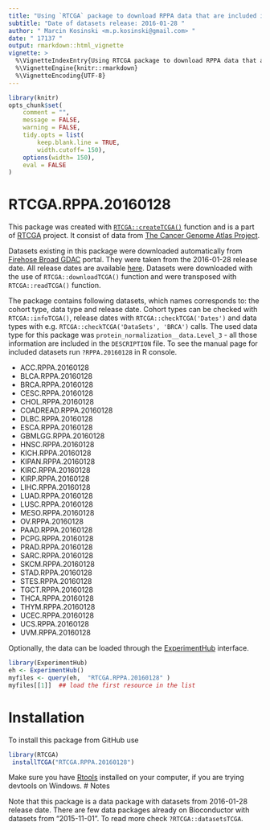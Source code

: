 ```yaml
---
title: "Using `RTCGA` package to download RPPA data that are included in RTCGA.RPPA.20160128 package" 
subtitle: "Date of datasets release: 2016-01-28 "
author: " Marcin Kosinski <m.p.kosinski@gmail.com> "
date: " 17137 "
output: rmarkdown::html_vignette 
vignette: > 
  %\VignetteIndexEntry{Using RTCGA package to download RPPA data that are included in RTCGA.RPPA.20160128 package"}
  %\VignetteEngine{knitr::rmarkdown}
  %\VignetteEncoding{UTF-8}
---
```



```r
library(knitr)
opts_chunk$set(
	comment = "",
	message = FALSE,
	warning = FALSE,
	tidy.opts = list(
		keep.blank.line = TRUE,
		width.cutoff= 150),
	options(width= 150),
	eval = FALSE
)
```
# RTCGA.RPPA.20160128 

This package was created with [`RTCGA::createTCGA()`](http://rtcga.github.io/RTCGA/staticdocs/createTCGA.html) function and is a part of [RTCGA](http://rtcga.github.io/RTCGA/) project. It consist of
data from [The Cancer Genome Atlas Project](https://cancergenome.nih.gov/abouttcga). 

Datasets existing in this package were downloaded automatically from [Firehose Broad GDAC](http://gdac.broadinstitute.org/) portal. They were taken
from the 2016-01-28 release date. All release dates are available [here](http://gdac.broadinstitute.org/runs/). Datasets were downloaded with the use of `RTCGA::downloadTCGA()` function and were transposed with `RTCGA::readTCGA()` function.

The package contains following datasets, which names corresponds to: the cohort type, data type and release date. Cohort types can be checked
with `RTCGA::infoTCGA()`, release dates with `RTCGA::checkTCGA('Dates')` and data types with e.g. `RTCGA::checkTCGA('DataSets', 'BRCA')` calls. 
The used data type for this package was ` protein_normalization__data.Level_3 ` - all those information are included in the `DESCRIPTION` file. To see
the manual page for included datasets run  `?RPPA.20160128` in R console. 

-  ACC.RPPA.20160128 
-  BLCA.RPPA.20160128 
-  BRCA.RPPA.20160128 
-  CESC.RPPA.20160128 
-  CHOL.RPPA.20160128 
-  COADREAD.RPPA.20160128 
-  DLBC.RPPA.20160128 
-  ESCA.RPPA.20160128 
-  GBMLGG.RPPA.20160128 
-  HNSC.RPPA.20160128 
-  KICH.RPPA.20160128 
-  KIPAN.RPPA.20160128 
-  KIRC.RPPA.20160128 
-  KIRP.RPPA.20160128 
-  LIHC.RPPA.20160128 
-  LUAD.RPPA.20160128 
-  LUSC.RPPA.20160128 
-  MESO.RPPA.20160128 
-  OV.RPPA.20160128 
-  PAAD.RPPA.20160128 
-  PCPG.RPPA.20160128 
-  PRAD.RPPA.20160128 
-  SARC.RPPA.20160128 
-  SKCM.RPPA.20160128 
-  STAD.RPPA.20160128 
-  STES.RPPA.20160128 
-  TGCT.RPPA.20160128 
-  THCA.RPPA.20160128 
-  THYM.RPPA.20160128 
-  UCEC.RPPA.20160128 
-  UCS.RPPA.20160128 
-  UVM.RPPA.20160128 

Optionally, the data can be loaded through the [ExperimentHub](http://www.bioconductor.org/packages/3.4/bioc/vignettes/ExperimentHubData/inst/doc/ExperimentHubData.html) interface.

```r
library(ExperimentHub)
eh <- ExperimentHub()
myfiles <- query(eh,  "RTCGA.RPPA.20160128" )
myfiles[[1]]  ## load the first resource in the list
```


# Installation 

To install this package from GitHub use
```r
library(RTCGA) 
 installTCGA("RTCGA.RPPA.20160128") 
```

Make sure you have [Rtools](https://cran.r-project.org/bin/windows/Rtools/) installed on your computer, if you are trying devtools on Windows.
# Notes

Note that this package is a data package with datasets from 2016-01-28 release date. There are few data packages already on Bioconductor with datasets from "2015-11-01". To read more check `?RTCGA::datasetsTCGA`.